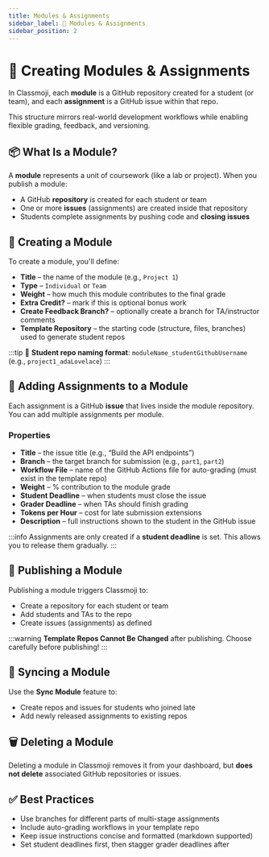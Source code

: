 ```yaml
---
title: Modules & Assignments
sidebar_label: 🧱 Modules & Assignments
sidebar_position: 2
---
```



# 🧱 Creating Modules & Assignments

In Classmoji, each **module** is a GitHub repository created for a student (or team), and each **assignment** is a GitHub issue within that repo.

This structure mirrors real-world development workflows while enabling flexible grading, feedback, and versioning.

## 📦 What Is a Module?

A **module** represents a unit of coursework (like a lab or project). When you publish a module:

- A GitHub **repository** is created for each student or team
- One or more **issues** (assignments) are created inside that repository
- Students complete assignments by pushing code and **closing issues**

<BrowserWindow img='admin_modules_list.png' />

## 🧰 Creating a Module

To create a module, you'll define:

- **Title** – the name of the module (e.g., `Project 1`)
- **Type** – `Individual` or `Team`
- **Weight** – how much this module contributes to the final grade
- **Extra Credit?** – mark if this is optional bonus work
- **Create Feedback Branch?** – optionally create a branch for TA/instructor comments
- **Template Repository** – the starting code (structure, files, branches) used to generate student repos

<BrowserWindow img='module_form.png' />

:::tip
📁 **Student repo naming format**: `moduleName_studentGithubUsername` (e.g., `project1_adaLovelace`)
:::

## 📝 Adding Assignments to a Module

Each assignment is a GitHub **issue** that lives inside the module repository. You can add multiple assignments per module.

### Properties

- **Title** – the issue title (e.g., “Build the API endpoints”)
- **Branch** – the target branch for submission (e.g., `part1`, `part2`)
- **Workflow File** – name of the GitHub Actions file for auto-grading (must exist in the template repo)
- **Weight** – % contribution to the module grade
- **Student Deadline** – when students must close the issue
- **Grader Deadline** – when TAs should finish grading
- **Tokens per Hour** – cost for late submission extensions
- **Description** – full instructions shown to the student in the GitHub issue

<BrowserWindow img='assignment_form.png' />

:::info
Assignments are only created if a **student deadline** is set. This allows you to release them gradually.
:::

## 🚀 Publishing a Module

Publishing a module triggers Classmoji to:

- Create a repository for each student or team
- Add students and TAs to the repo
- Create issues (assignments) as defined

<BrowserWindow img='publish_module.gif' />

:::warning
**Template Repos Cannot Be Changed** after publishing. Choose carefully before publishing!
:::

## 🔄 Syncing a Module

Use the **Sync Module** feature to:

- Create repos and issues for students who joined late
- Add newly released assignments to existing repos

## 🗑️ Deleting a Module

Deleting a module in Classmoji removes it from your dashboard, but **does not delete** associated GitHub repositories or issues.

## ✅ Best Practices

- Use branches for different parts of multi-stage assignments
- Include auto-grading workflows in your template repo
- Keep issue instructions concise and formatted (markdown supported)
- Set student deadlines first, then stagger grader deadlines after
